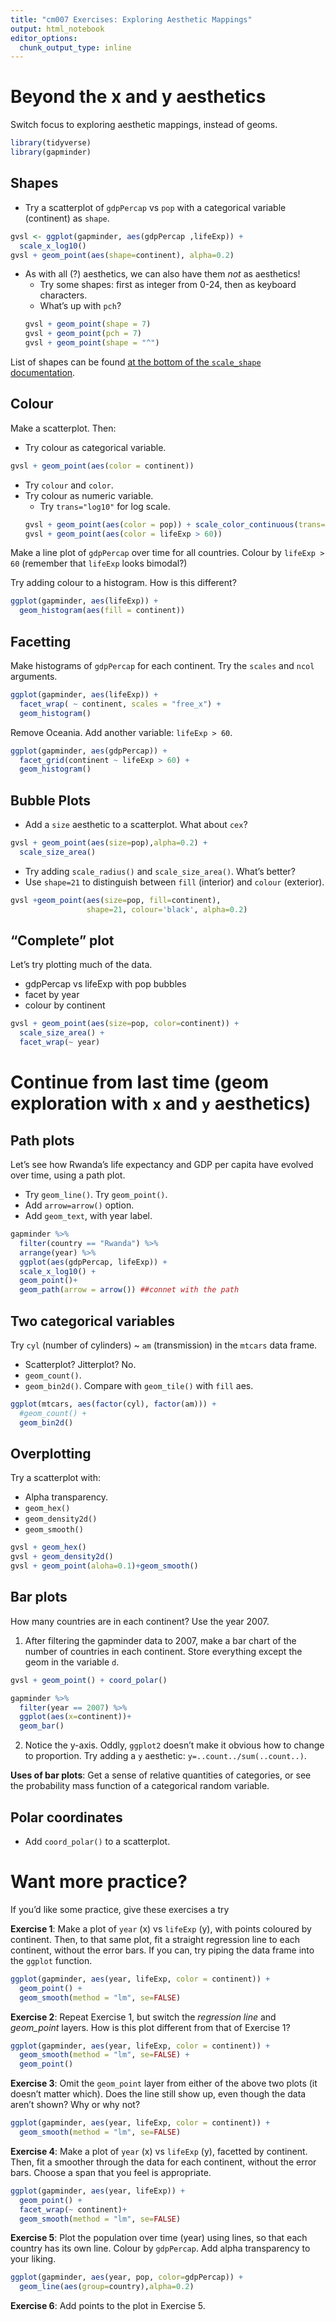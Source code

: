 ```yaml
---
title: "cm007 Exercises: Exploring Aesthetic Mappings"
output: html_notebook
editor_options: 
  chunk_output_type: inline
---
```




# Beyond the x and y aesthetics

Switch focus to exploring aesthetic mappings, instead of geoms. 
```r
library(tidyverse)
library(gapminder)
```

## Shapes

- Try a scatterplot of `gdpPercap` vs `pop` with a categorical variable (continent) as `shape`.
```r
gvsl <- ggplot(gapminder, aes(gdpPercap ,lifeExp)) + 
  scale_x_log10()
gvsl + geom_point(aes(shape=continent), alpha=0.2)
```

- As with all (?) aesthetics, we can also have them _not_ as aesthetics!
    - Try some shapes: first as integer from 0-24, then as keyboard characters.
    - What's up with `pch`?
```r
gvsl + geom_point(shape = 7)
gvsl + geom_point(pch = 7)
gvsl + geom_point(shape = "^")
```

List of shapes can be found [at the bottom of the `scale_shape` documentation](https://ggplot2.tidyverse.org/reference/scale_shape.html).

## Colour

Make a scatterplot. Then:

- Try colour as categorical variable.
```r
gvsl + geom_point(aes(color = continent))
```


- Try `colour` and `color`. 
- Try colour as numeric variable.
    - Try `trans="log10"` for log scale.
```r
gvsl + geom_point(aes(color = pop)) + scale_color_continuous(trans="log10")
gvsl + geom_point(aes(color = lifeExp > 60))
```


Make a line plot of `gdpPercap` over time for all countries. Colour by `lifeExp > 60` (remember that `lifeExp` looks bimodal?)


Try adding colour to a histogram. How is this different?
```r
ggplot(gapminder, aes(lifeExp)) + 
  geom_histogram(aes(fill = continent))
```

## Facetting

Make histograms of `gdpPercap` for each continent. Try the `scales` and `ncol` arguments. 
```r
ggplot(gapminder, aes(lifeExp)) + 
  facet_wrap( ~ continent, scales = "free_x") +
  geom_histogram()
```

Remove Oceania. Add another variable: `lifeExp > 60`. 
```r
ggplot(gapminder, aes(gdpPercap)) + 
  facet_grid(continent ~ lifeExp > 60) +
  geom_histogram()
```

## Bubble Plots

- Add a `size` aesthetic to a scatterplot. What about `cex`?
```r
gvsl + geom_point(aes(size=pop),alpha=0.2) +
  scale_size_area()
```

- Try adding `scale_radius()` and `scale_size_area()`. What's better?
- Use `shape=21` to distinguish between `fill` (interior) and `colour` (exterior).
```r
gvsl +geom_point(aes(size=pop, fill=continent), 
                 shape=21, colour='black', alpha=0.2)
```


## "Complete" plot

Let's try plotting much of the data.

- gdpPercap vs lifeExp with pop bubbles
- facet by year
- colour by continent
```r
gvsl + geom_point(aes(size=pop, color=continent)) + 
  scale_size_area() +
  facet_wrap(~ year)
```



# Continue from last time (geom exploration with `x` and `y` aesthetics)

## Path plots

Let's see how Rwanda's life expectancy and GDP per capita have evolved over time, using a path plot.

- Try `geom_line()`. Try `geom_point()`.
- Add `arrow=arrow()` option.
- Add `geom_text`, with year label. 
```r
gapminder %>% 
  filter(country == "Rwanda") %>% 
  arrange(year) %>% 
  ggplot(aes(gdpPercap, lifeExp)) + 
  scale_x_log10() +
  geom_point()+
  geom_path(arrow = arrow()) ##connet with the path
```


## Two categorical variables

Try `cyl` (number of cylinders) ~ `am` (transmission) in the `mtcars` data frame.

- Scatterplot? Jitterplot? No.
- `geom_count()`.
- `geom_bin2d()`. Compare with `geom_tile()` with `fill` aes.
```r
ggplot(mtcars, aes(factor(cyl), factor(am))) + 
  #geom_count() + 
  geom_bin2d()
```

## Overplotting

Try a scatterplot with:

- Alpha transparency.
- `geom_hex()`
- `geom_density2d()`
- `geom_smooth()`

```r
gvsl + geom_hex()
gvsl + geom_density2d()
gvsl + geom_point(aloha=0.1)+geom_smooth()
```


## Bar plots

How many countries are in each continent? Use the year 2007.

1. After filtering the gapminder data to 2007, make a bar chart of the number of countries in each continent. Store everything except the geom in the variable `d`.
```r
gvsl + geom_point() + coord_polar()
```
```r
gapminder %>% 
  filter(year == 2007) %>% 
  ggplot(aes(x=continent))+
  geom_bar()
```




2. Notice the y-axis. Oddly, `ggplot2` doesn't make it obvious how to change to proportion. Try adding a `y` aesthetic: `y=..count../sum(..count..)`.



__Uses of bar plots__: Get a sense of relative quantities of categories, or see the probability mass function of a categorical random variable.



## Polar coordinates

- Add `coord_polar()` to a scatterplot.


# Want more practice?

If you'd like some practice, give these exercises a try

__Exercise 1__: Make a plot of `year` (x) vs `lifeExp` (y), with points coloured by continent. Then, to that same plot, fit a straight regression line to each continent, without the error bars. If you can, try piping the data frame into the `ggplot` function.
```r
ggplot(gapminder, aes(year, lifeExp, color = continent)) +
  geom_point() +
  geom_smooth(method = "lm", se=FALSE)
```

__Exercise 2__: Repeat Exercise 1, but switch the _regression line_ and _geom\_point_ layers. How is this plot different from that of Exercise 1?
```r
ggplot(gapminder, aes(year, lifeExp, color = continent)) +
  geom_smooth(method = "lm", se=FALSE) +
  geom_point()
```

__Exercise 3__: Omit the `geom_point` layer from either of the above two plots (it doesn't matter which). Does the line still show up, even though the data aren't shown? Why or why not?
```r
ggplot(gapminder, aes(year, lifeExp, color = continent)) +
  geom_smooth(method = "lm", se=FALSE)
```

__Exercise 4__: Make a plot of `year` (x) vs `lifeExp` (y), facetted by continent. Then, fit a smoother through the data for each continent, without the error bars. Choose a span that you feel is appropriate.
```r
ggplot(gapminder, aes(year, lifeExp)) +
  geom_point() +
  facet_wrap(~ continent)+
  geom_smooth(method = "lm", se=FALSE)
```

__Exercise 5__: Plot the population over time (year) using lines, so that each country has its own line. Colour by `gdpPercap`. Add alpha transparency to your liking. 
```r
ggplot(gapminder, aes(year, pop, color=gdpPercap)) +
  geom_line(aes(group=country),alpha=0.2)
```

__Exercise 6__: Add points to the plot in Exercise 5.